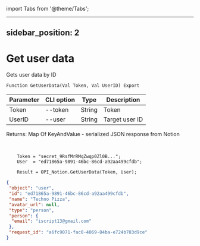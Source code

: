 ﻿import Tabs from '@theme/Tabs';

---
sidebar_position: 2
---

# Get user data
 Gets user data by ID



`Function GetUserData(Val Token, Val UserID) Export`

  | Parameter | CLI option | Type | Description |
  |-|-|-|-|
  | Token | --token | String | Token |
  | UserID | --user | String | Target user ID |

  
  Returns:  Map Of KeyAndValue - serialized JSON response from Notion

<br/>




```bsl title="Code example"
    Token = "secret_9RsfMrRMqZwqp0Zl0B...";
    User  = "ed71865a-9891-46bc-86cd-a92aa499cfdb";

    Result = OPI_Notion.GetUserData(Token, User);
```
 



```json title="Result"
{
 "object": "user",
 "id": "ed71865a-9891-46bc-86cd-a92aa499cfdb",
 "name": "Techno Pizza",
 "avatar_url": null,
 "type": "person",
 "person": {
  "email": "iscript13@gmail.com"
 },
 "request_id": "a6fc9071-fac0-4069-84ba-e724b783d9ce"
}
```
